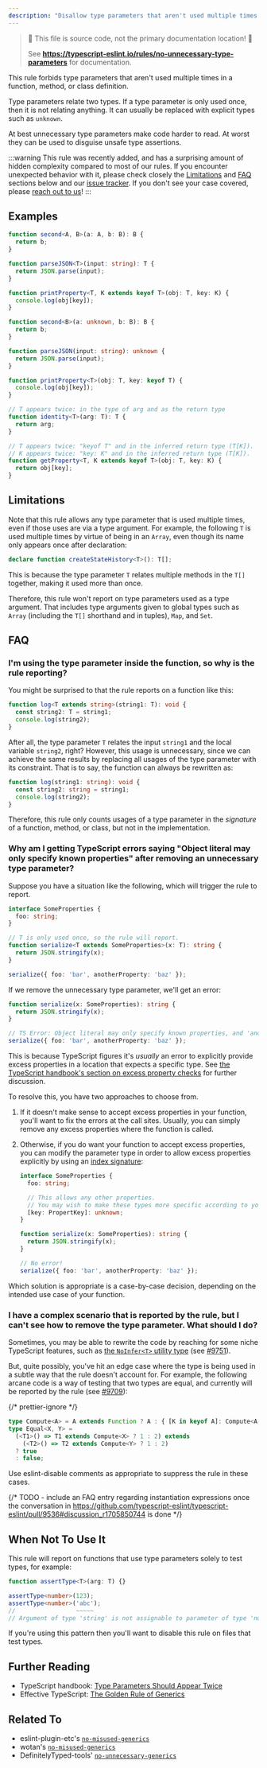 ```yaml
---
description: "Disallow type parameters that aren't used multiple times."
---
```



> 🛑 This file is source code, not the primary documentation location! 🛑
>
> See **https://typescript-eslint.io/rules/no-unnecessary-type-parameters** for documentation.

This rule forbids type parameters that aren't used multiple times in a function, method, or class definition.

Type parameters relate two types.
If a type parameter is only used once, then it is not relating anything.
It can usually be replaced with explicit types such as `unknown`.

At best unnecessary type parameters make code harder to read.
At worst they can be used to disguise unsafe type assertions.

:::warning
This rule was recently added, and has a surprising amount of hidden complexity compared to most of our rules. If you encounter unexpected behavior with it, please check closely the [Limitations](#limitations) and [FAQ](#faq) sections below and our [issue tracker](https://github.com/typescript-eslint/typescript-eslint/issues?q=is%3Aissue+no-unnecessary-type-parameters).
If you don't see your case covered, please [reach out to us](https://typescript-eslint.io/contributing/issues)!
:::

## Examples

<Tabs>
<TabItem value="❌ Incorrect">

```ts
function second<A, B>(a: A, b: B): B {
  return b;
}

function parseJSON<T>(input: string): T {
  return JSON.parse(input);
}

function printProperty<T, K extends keyof T>(obj: T, key: K) {
  console.log(obj[key]);
}
```

</TabItem>
<TabItem value="✅ Correct">

```ts
function second<B>(a: unknown, b: B): B {
  return b;
}

function parseJSON(input: string): unknown {
  return JSON.parse(input);
}

function printProperty<T>(obj: T, key: keyof T) {
  console.log(obj[key]);
}

// T appears twice: in the type of arg and as the return type
function identity<T>(arg: T): T {
  return arg;
}

// T appears twice: "keyof T" and in the inferred return type (T[K]).
// K appears twice: "key: K" and in the inferred return type (T[K]).
function getProperty<T, K extends keyof T>(obj: T, key: K) {
  return obj[key];
}
```

</TabItem>
</Tabs>

## Limitations

Note that this rule allows any type parameter that is used multiple times, even if those uses are via a type argument.
For example, the following `T` is used multiple times by virtue of being in an `Array`, even though its name only appears once after declaration:

```ts
declare function createStateHistory<T>(): T[];
```

This is because the type parameter `T` relates multiple methods in the `T[]` together, making it used more than once.

Therefore, this rule won't report on type parameters used as a type argument.
That includes type arguments given to global types such as `Array` (including the `T[]` shorthand and in tuples), `Map`, and `Set`.

## FAQ

### I'm using the type parameter inside the function, so why is the rule reporting?

You might be surprised to that the rule reports on a function like this:

```ts
function log<T extends string>(string1: T): void {
  const string2: T = string1;
  console.log(string2);
}
```

After all, the type parameter `T` relates the input `string1` and the local variable `string2`, right?
However, this usage is unnecessary, since we can achieve the same results by replacing all usages of the type parameter with its constraint.
That is to say, the function can always be rewritten as:

```ts
function log(string1: string): void {
  const string2: string = string1;
  console.log(string2);
}
```

Therefore, this rule only counts usages of a type parameter in the _signature_ of a function, method, or class, but not in the implementation.

### Why am I getting TypeScript errors saying "Object literal may only specify known properties" after removing an unnecessary type parameter?

Suppose you have a situation like the following, which will trigger the rule to report.

```ts
interface SomeProperties {
  foo: string;
}

// T is only used once, so the rule will report.
function serialize<T extends SomeProperties>(x: T): string {
  return JSON.stringify(x);
}

serialize({ foo: 'bar', anotherProperty: 'baz' });
```

If we remove the unnecessary type parameter, we'll get an error:

```ts
function serialize(x: SomeProperties): string {
  return JSON.stringify(x);
}

// TS Error: Object literal may only specify known properties, and 'anotherProperty' does not exist in type 'SomeProperties'.
serialize({ foo: 'bar', anotherProperty: 'baz' });
```

This is because TypeScript figures it's _usually_ an error to explicitly provide excess properties in a location that expects a specific type.
See [the TypeScript handbook's section on excess property checks](https://www.typescriptlang.org/docs/handbook/2/objects.html#excess-property-checks) for further discussion.

To resolve this, you have two approaches to choose from.

1. If it doesn't make sense to accept excess properties in your function, you'll want to fix the errors at the call sites. Usually, you can simply remove any excess properties where the function is called.
2. Otherwise, if you do want your function to accept excess properties, you can modify the parameter type in order to allow excess properties explicitly by using an [index signature](https://www.typescriptlang.org/docs/handbook/2/objects.html#index-signatures):

   ```ts
   interface SomeProperties {
     foo: string;

     // This allows any other properties.
     // You may wish to make these types more specific according to your use case.
     [key: PropertKey]: unknown;
   }

   function serialize(x: SomeProperties): string {
     return JSON.stringify(x);
   }

   // No error!
   serialize({ foo: 'bar', anotherProperty: 'baz' });
   ```

Which solution is appropriate is a case-by-case decision, depending on the intended use case of your function.

### I have a complex scenario that is reported by the rule, but I can't see how to remove the type parameter. What should I do?

Sometimes, you may be able to rewrite the code by reaching for some niche TypeScript features, such as [the `NoInfer<T>` utility type](https://www.typescriptlang.org/docs/handbook/utility-types.html#noinfertype) (see [#9751](https://github.com/typescript-eslint/typescript-eslint/issues/9751)).

But, quite possibly, you've hit an edge case where the type is being used in a subtle way that the rule doesn't account for.
For example, the following arcane code is a way of testing that two types are equal, and currently will be reported by the rule (see [#9709](https://github.com/typescript-eslint/typescript-eslint/issues/9709)):

{/* prettier-ignore */}
```ts
type Compute<A> = A extends Function ? A : { [K in keyof A]: Compute<A[K]> };
type Equal<X, Y> =
  (<T1>() => T1 extends Compute<X> ? 1 : 2) extends
    (<T2>() => T2 extends Compute<Y> ? 1 : 2)
  ? true
  : false;
```

Use eslint-disable comments as appropriate to suppress the rule in these cases.

{/* TODO - include an FAQ entry regarding instantiation expressions once the conversation in https://github.com/typescript-eslint/typescript-eslint/pull/9536#discussion_r1705850744 is done */}

## When Not To Use It

This rule will report on functions that use type parameters solely to test types, for example:

```ts
function assertType<T>(arg: T) {}

assertType<number>(123);
assertType<number>('abc');
//                 ~~~~~
// Argument of type 'string' is not assignable to parameter of type 'number'.
```

If you're using this pattern then you'll want to disable this rule on files that test types.

## Further Reading

- TypeScript handbook: [Type Parameters Should Appear Twice](https://microsoft.github.io/TypeScript-New-Handbook/everything/#type-parameters-should-appear-twice)
- Effective TypeScript: [The Golden Rule of Generics](https://effectivetypescript.com/2020/08/12/generics-golden-rule/)

## Related To

- eslint-plugin-etc's [`no-misused-generics`](https://github.com/cartant/eslint-plugin-etc/blob/main/docs/rules/no-misused-generics.md)
- wotan's [`no-misused-generics`](https://github.com/fimbullinter/wotan/blob/master/packages/mimir/docs/no-misused-generics.md)
- DefinitelyTyped-tools' [`no-unnecessary-generics`](https://github.com/microsoft/DefinitelyTyped-tools/blob/main/packages/eslint-plugin/docs/rules/no-unnecessary-generics.md)
